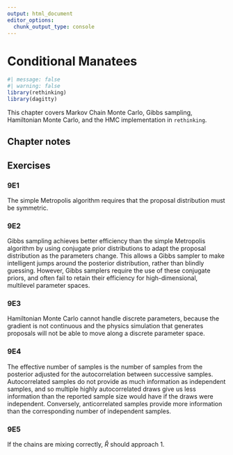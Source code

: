 ```yaml
---
output: html_document
editor_options: 
  chunk_output_type: console
---
```


# Conditional Manatees

```r
#| message: false
#| warning: false
library(rethinking)
library(dagitty)
```

This chapter covers Markov Chain Monte Carlo, Gibbs sampling, Hamiltonian
Monte Carlo, and the HMC implementation in `rethinking`.

## Chapter notes



## Exercises

### 9E1

The simple Metropolis algorithm requires that the proposal distribution must
be symmetric.

### 9E2

Gibbs sampling achieves better efficiency than the simple Metropolis algorithm
by using conjugate prior distributions to adapt the proposal distribution
as the parameters change. This allows a Gibbs sampler to make intelligent
jumps around the posterior distribution, rather than blindly guessing. However,
Gibbs samplers require the use of these conjugate priors, and often fail
to retain their efficiency for high-dimensional, multilevel parameter spaces.

### 9E3

Hamiltonian Monte Carlo cannot handle discrete parameters, because the gradient
is not continuous and the physics simulation that generates proposals will
not be able to move along a discrete parameter space.

### 9E4

The effective number of samples is the number of samples from the posterior
adjusted for the autocorrelation between successive samples. Autocorrelated
samples do not provide as much information as independent samples, and so
multiple highly autocorrelated draws give us less information than the reported
sample size would have if the draws were independent. Conversely, anticorrelated
samples provide more information than the corresponding number of independent
samples.

### 9E5

If the chains are mixing correctly, $\hat{R}$ should approach 1.

<!-- END OF FILE -->
